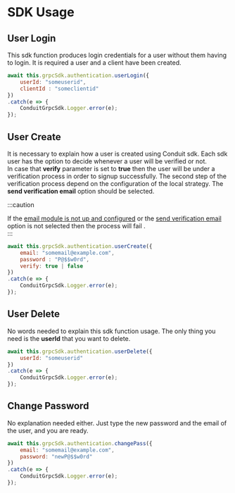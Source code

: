 # SDK Usage


## User Login
This sdk function produces login credentials for a user without them having to login.
It is required a user and a client have been created.
```jsx title="User login"
await this.grpcSdk.authentication.userLogin({
    userId: "someuserid",
    clientId : "someclientid"
})
.catch(e => {
    ConduitGrpcSdk.Logger.error(e);
});

```

## User Create
It is necessary to explain how a user is created using Conduit sdk.
Each sdk user has the option to decide whenever a user will be verified or not.<br />
In case that **verify** parameter is set to **true** then the user will be under a verification process in order to signup successfully.
The second step of the verification process depend on the configuration of the local strategy. The **send verification email** option should be selected.

:::caution

If the [email module is not up and configured](../email/config) or the [send verification email](./config#local-authentication) option is not selected then the process will fail .<br />
:::

```jsx title="User login"
await this.grpcSdk.authentication.userCreate({
    email: "somemail@example.com",
    password : "P@$$w0rd",
    verify: true | false
})
.catch(e => {
    ConduitGrpcSdk.Logger.error(e);
});

```


## User Delete

No words needed to explain this sdk function usage. The only thing you need is the **userId** that you want to delete.

```jsx title="User delete"
await this.grpcSdk.authentication.userDelete({
    userId: "someuserid"
})
.catch(e => {
    ConduitGrpcSdk.Logger.error(e);
});

```

## Change Password

No explanation needed either. Just type the new password and the email of the user, and you are ready.

```jsx title="Change user's password "
await this.grpcSdk.authentication.changePass({
    email: "somemail@example.com",
    password: "newP@$$w0rd"
})
.catch(e => {
    ConduitGrpcSdk.Logger.error(e);
});

```